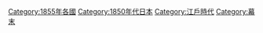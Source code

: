 {{Portal|日本}}
{{Year category}}
{{Year by category
|m=1
|c=8
|d=5
|y=5
|cat=日本
|sortkey=Japan
|parent=19世纪各年日本
|subcat=1855年各國
}}
{{Commons category|1855 in Japan}}

[[Category:1855年各國|Category:1855年各國]]
[[Category:1850年代日本|Category:1850年代日本]]
[[Category:江戶時代|Category:江戶時代]]
[[Category:幕末|Category:幕末]]